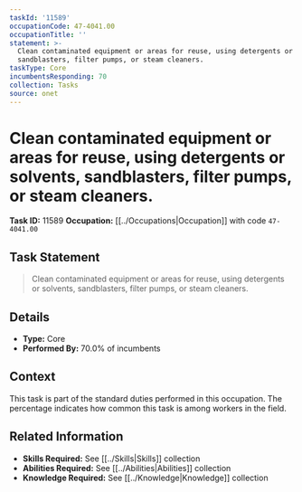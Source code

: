 ```yaml
---
taskId: '11589'
occupationCode: 47-4041.00
occupationTitle: ''
statement: >-
  Clean contaminated equipment or areas for reuse, using detergents or solvents,
  sandblasters, filter pumps, or steam cleaners.
taskType: Core
incumbentsResponding: 70
collection: Tasks
source: onet
---
```

# Clean contaminated equipment or areas for reuse, using detergents or solvents, sandblasters, filter pumps, or steam cleaners.

**Task ID:** 11589
**Occupation:** [[../Occupations|Occupation]] with code `47-4041.00`

## Task Statement

> Clean contaminated equipment or areas for reuse, using detergents or solvents, sandblasters, filter pumps, or steam cleaners.

## Details

- **Type:** Core
- **Performed By:** 70.0% of incumbents

## Context

This task is part of the standard duties performed in this occupation. The percentage indicates how common this task is among workers in the field.

## Related Information

- **Skills Required:** See [[../Skills|Skills]] collection
- **Abilities Required:** See [[../Abilities|Abilities]] collection
- **Knowledge Required:** See [[../Knowledge|Knowledge]] collection
